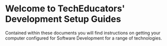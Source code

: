 
# Welcome to TechEducators' Development Setup Guides

Contained within these documents you will find instructions on getting your
computer configured for Software Development for a range of technologies.

<Cards num="1">
  <Card title="Web Development Guide" arrow="true" href="/web-development" />
  <Card title="Unity Game Development Guide" arrow="true" href="/game-development" />
</Cards>
